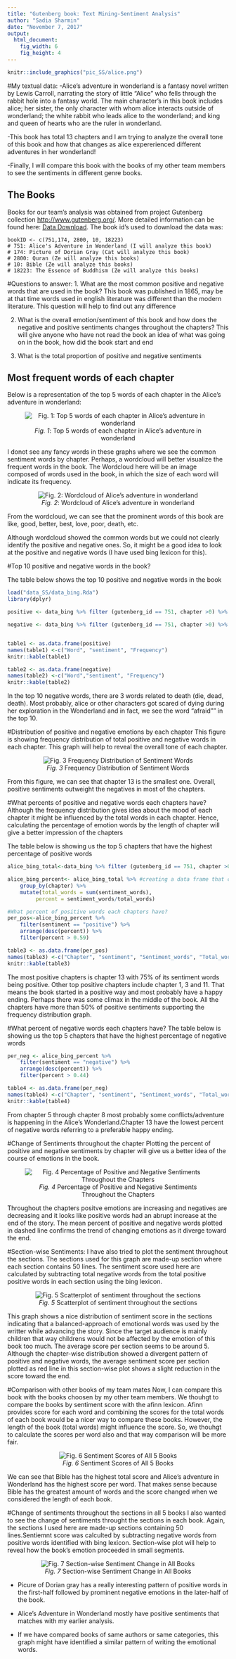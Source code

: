```yaml
---
title: "Gutenberg book: Text Mining-Sentiment Analysis"
author: "Sadia Sharmin"
date: "November 7, 2017"
output: 
  html_document:
    fig_width: 6
    fig_height: 4
---
```





```r
knitr::include_graphics("pic_SS/alice.png")
```



#My textual data: 
-Alice's adventure in wonderland is a fantasy novel written by Lewis Carroll, narrating the story of little "Alice" who fells through the rabbit hole into a fantasy world. The main character's in this book includes alice; her sister, the only character with whom alice interacts outside of wonderland; the white rabbit who leads alice to the wonderland; and king and queen of hearts who are the ruler in  wonderland. 

-This book has total 13 chapters and I am trying to analyze the overall tone of this book and how that changes as alice expererienced different adventures in her wonderland! 

-Finally, I will compare this book with the books of my other team members to see the sentiments in different genre books. 




## The Books

Books for our team's analysis was obtained from project Gutenberg collection <http://www.gutenberg.org/>. More detailed information can be found  here: [Data Download](data_download_SS.html). The book id's used to download the data was:

```
bookID <- c(751,174, 2800, 10, 18223)
# 751: Alice's Adventure in Wonderland (I will analyze this book)
# 174: Picture of Dorian Gray (Cat will analyze this book)
# 2800: Quran (Ze will analyze this books)
# 10: Bible (Ze will analyze this books)
# 18223: The Essence of Buddhism (Ze will analyze this books)
```

#Questions to answer: 
1. What are the most common positive and negative words that are used in the book?
This book was published in 1865, may be at that time words used in english literature was different than the modern literature. This question will help to find out any difference

2. What is the overall emotion/sentiment of this book and how does the negative and positive sentiments changes throughout the chapters? 
This will give anyone who have not read the book an idea of what was going on in the book, how did the book start and end

3. What is the total proportion of positive and negative sentiments


## Most frequent words of each chapter
Below is a representation of the top 5 words of each chapter in the Alice's adventure in wonderland:

<center>  

![*Fig. 1*: Top 5 words of each chapter in Alice's adventure in wonderland](graph_SS/01_frq_words_chapter.png) 

</center>



I donot see any fancy words in these graphs where we see the common sentiment words by chapter. Perhaps, a wordcloud will better visualize the frequent words in the book. The Wordcloud here will be an image composed of words used in the book, in which the size of each word will indicate its frequency. 

<center>  

![*Fig. 2*: Wordcloud of Alice's adventure in wonderland](graph_SS/05_wc.png) 

</center>

From the wordcloud, we can see that the prominent words of this book are like, good, better, best, love, poor, death, etc.

Although wordcloud showed the common words but we could not clearly identify the positive and negative ones. So, it might be a good idea to look at the positive and negative words (I have used bing lexicon for this).




#Top 10 positive and negative words in the book?

The table below shows the top 10 positive  and negative words in the book

```r
load("data_SS/data_bing.Rda")
library(dplyr)

positive <- data_bing %>% filter (gutenberg_id == 751, chapter >0) %>% count(word, sentiment) %>% arrange(desc(n)) %>% filter(sentiment == "positive") %>% top_n(10)

negative <- data_bing %>% filter (gutenberg_id == 751, chapter >0) %>% count(word, sentiment) %>% arrange(desc(n)) %>% filter(sentiment == "negative") %>% top_n(10) 


table1 <- as.data.frame(positive)
names(table1) <-c("Word", "sentiment", "Frequency")
knitr::kable(table1)

table2 <- as.data.frame(negative)
names(table2) <-c("Word","sentiment", "Frequency")
knitr::kable(table2)
```

In the top 10 negative words, there are 3 words related to death (die, dead, death). Most probably, alice or other characters got scared of dying during her exploration in the Wonderland and in fact, we see the word "afraid"" in the top 10.





#Distribution of positive and negative emotions by each chapter
This figure is showing frequency distribution of total positive and negative words in each chapter. This graph will help to reveal the overall tone of each chapter. 


<center>

![*Fig. 3* Frequency Distribution of Sentiment Words](graph_SS/02_pos_neg_chapter.png)

</center>



From this figure, we can see that chapter 13 is the smallest one. Overall, positive sentiments outweight the negatives in most of the chapters.





#What percents of positive and negative words each chapters have?
Although the frequency distribution gives idea about the mood of each chapter it might be influenced by the total words in each chapter. Hence, calculating the percentage of emotion words by the length of chapter will give a better impression of the chapters 

The table below is showing us the top 5 chapters that have the highest percentage of positive words
```r
alice_bing_total<-data_bing %>% filter (gutenberg_id == 751, chapter >0) %>% group_by(chapter, sentiment) %>% mutate(sentiment_words=n()) %>% distinct(chapter, .keep_all=TRUE) %>% select("chapter", "sentiment", "sentiment_words") # creating a column for total positive and negative words

alice_bing_percent<- alice_bing_total %>% #creating a data frame that contains the percent of positive and negative sentiments over the total sentiments
    group_by(chapter) %>%
    mutate(total_words = sum(sentiment_words),
         percent = sentiment_words/total_words) 

#What percent of positive words each chapters have?
per_pos<-alice_bing_percent %>%
    filter(sentiment == "positive") %>%
    arrange(desc(percent)) %>%
    filter(percent > 0.59)

table3 <- as.data.frame(per_pos)
names(table3) <-c("Chapter", "sentiment", "Sentiment_words", "Total_words", "percent")
knitr::kable(table3)
```

The most positive chapters is chapter 13 with 75% of its sentiment words being positive. Other top positive chapters include chapter 1, 3 and 11. That means the book started in a positive way and most probably have a happy ending. Perhaps there was some climax in the middle of the book. All the chapters have more than 50% of positive sentiments supporting the frequency distribution graph.




#What percent of negative words each chapters have?
The table below is showing us the top 5 chapters that have the highest percentage of negative words 
 
```r
per_neg <- alice_bing_percent %>%
    filter(sentiment == "negative") %>%
    arrange(desc(percent)) %>%
    filter(percent > 0.44)

table4 <- as.data.frame(per_neg)
names(table4) <-c("Chapter", "sentiment", "Sentiment_words", "Total_words", "percent")
knitr::kable(table4)
```

From chapter 5 through chapter 8 most probably some conflicts/adventure is happening in the Alice's Wonderland.Chapter 13 have the lowest percent of negative words referring to a preferable happy ending.




#Change of Sentiments throughout the chapter
Plotting the percent of positive and negative sentiments by chapter will give us a better idea of the course of emotions in the book.

<center>

![*Fig. 4* Percentage of Positive and Negative Sentiments Throughout the Chapters](graph_SS/03_percent_pos_neg.png) 

</center>

Throughout the chapters positve emotions are increasing and negatives are decreasing and it looks like positive words had an abrupt increase at the end of the story. The mean percent of positive and negative words plotted in dashed line confirms the trend of changing emotions as it diverge toward the end.




#Section-wise Sentiments:
I have also tried to plot the sentiment throughout the sections. The sections used for this graph are made-up section where each section contains 50 lines. The sentiment score used here are calculated by subtracting total negative words from the total positive positive words in each section using the bing lexicon.

<center>

![*Fig. 5* Scatterplot of sentiment throughout the sections](graph_SS/04_sentiment_per_section.png)

</center>

This graph shows a nice distribution of sentiment score in the sections indicating that a balanced-approach of emotional words was used by the writter while advancing the story. Since the target audience is mainly children that way childrens would not be affected by the emotion of this book too much. The average score per section seems to be around 5. Although the chapter-wise distribution showed a divergent pattern of positive and negative words, the average sentiment score per section plotted as red line in this section-wise plot shows a slight reduction in the score toward the end. 




#Comparison with other books of my team mates
Now, I can compare this book with the books choosen by my other team members. We thouhgt to compare the books by sentiment score with the afinn lexicon. Afinn provides score for each word and combining the scores for the total words of each book would be a nicer way to compare these books. However, the length of the book (total words) might influence the score. So, we thouhgt to calculate the scores per word also and that way comparison will be more fair. 


<center>

![*Fig. 6* Sentiment Scores of All 5 Books](graph_SS/07_comparison_other_book.png) 

</center>

We can see that Bible has the highest total score and Alice's adventure in Wonderland has the highest score per word. That makes sense because Bible has the greatest amount of words and the score changed when we considered the length of each book.





#Change of sentiments throughout the sections in all 5 books
I also wanted to see the change of sentiments throught the sections in each book. Again, the sections I used here are made-up sections containing 50 lines.Sentiemnt score was calculted by subtracting negative words from positive words identified with bing lexicon. Section-wise plot will help to reveal how the book's emotion proceeded in small segments.

<center>

![*Fig. 7* Section-wise Sentiment Change in All Books](graph_SS/06_sentiments_per_book.png) 

</center>

- Picure of Dorian gray has a really interesting pattern of positive words in the first-half followed by prominent negative emotions in the later-half of the book.

- Alice's Adventure in Wonderland mostly have positive sentiments that matches with my earlier analysis.

- If we have compared books of same authors or same categories, this graph might have identified a similar pattern of writing the emotional words. 